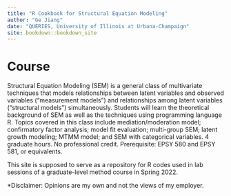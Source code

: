 ```yaml
--- 
title: "R Cookbook for Structural Equation Modeling"
author: "Ge Jiang"
date: "QUERIES, University of Illinois at Urbana-Champaign"
site: bookdown::bookdown_site
---
```


# Course

Structural Equation Modeling (SEM) is a general class of multivariate techniques that models relationships between latent variables and observed variables (“measurement models”) and relationships among latent variables (“structural models”) simultaneously. Students will learn the theoretical background of SEM as well as the techniques using programming language R. Topics covered in this class include mediation/moderation model; confirmatory factor analysis; model fit evaluation; multi-group SEM; latent growth modeling; MTMM model; and SEM with categorical variables. 4 graduate hours. No professional credit. Prerequisite: EPSY 580 and EPSY 581, or equivalents.

This site is supposed to serve as a repository for R codes used in lab sessions of a graduate-level method course in Spring 2022. 

*Disclaimer: Opinions are my own and not the views of my employer.
